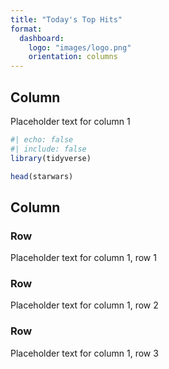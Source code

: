 ```yaml
---
title: "Today's Top Hits"
format:
  dashboard:
    logo: "images/logo.png"
    orientation: columns
---
```


## Column {width="35%"}

Placeholder text for column 1

```r
#| echo: false
#| include: false
library(tidyverse)
```

```r
head(starwars)
```

## Column {width="65%"}

### Row {height="10%"}

Placeholder text for column 1, row 1

### Row {height="70%"}

Placeholder text for column 1, row 2

### Row {height="20%"}

Placeholder text for column 1, row 3